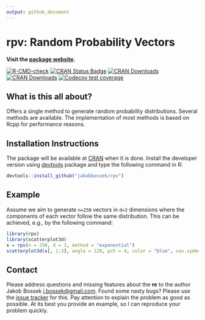 ```yaml
---
output: github_document
---
```


# rpv: Random Probability Vectors

**Visit the [package website](https://jakobbossek.github.io/rpv/).**

<!-- badges: start -->
[![R-CMD-check](https://github.com/jakobbossek/rpv/workflows/R-CMD-check/badge.svg)](https://github.com/jakobbossek/rpv/actions)
[![CRAN Status Badge](http://www.r-pkg.org/badges/version/rpv)](http://cran.r-project.org/web/packages/rpv)
[![CRAN Downloads](http://cranlogs.r-pkg.org/badges/rpv)](http://cran.rstudio.com/web/packages/rpv/index.html)
[![CRAN Downloads](http://cranlogs.r-pkg.org/badges/grand-total/rpv?color=orange)](http://cran.rstudio.com/web/packages/rpv/index.html)
[![Codecov test coverage](https://codecov.io/gh/jakobbossek/rpv/branch/main/graph/badge.svg)](https://codecov.io/gh/jakobbossek/rpv?branch=main)
<!-- badges: end -->


## What is this all about?

Offers a single method to generate random probability distributions. Several methods are available. The implementation of most methods is based on Rcpp for performance reasons.

## Installation Instructions

The package will be available at [CRAN](http://cran.r-project.org) when it is done. Install the developer version using [devtools](https://github.com/hadley/ddevtools) package and type the following command in R:

```r
devtools::install_github("jakobbossek/rpv")
```

## Example

Assume we aim to generate `n=250` vectors in `d=3` dimensions where the components of each vector follow the same distribution. This can be achieved, e.g., by the following command:

```r
library(rpv)
library(scatterplot3d)
x = rpv(n = 250, d = 3, method = "exponential")
scatterplot3d(x[, 1:3], angle = 120, pch = 4, color = "blue", cex.symbols = 0.7, xlab = expression(x[1]), ylab = expression(x[2]), zlab = expression(x[3]))
```

## Contact

Please address questions and missing features about the **re** to the author Jakob Bossek <j.bossek@gmail.com>. Found some nasty bugs? Please use the [issue tracker](https://github.com/jakobbossek/rpv/issues) for this. Pay attention to explain the problem as good as possible. At its best you provide an example, so I can reproduce your problem quickly.



